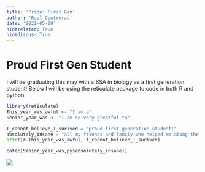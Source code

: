 ```yaml
---
title: 'Pride: First Gen'
author: 'Raul Contreras'
date: '2021-05-09'
hiderelated: True
hidediscus: True
---
```

# Proud First Gen Student

I will be graduating this may with a BSA in biology as a first generation student! Below I will be using the reticulate package to code in both R and python.


```R
library(reticulate)
This_year_was_awful <- "I am a"
Senior_year_was <- "I am so very greatful to"
```

```python
I_cannot_believe_I_surived = "proud first generation student!"
absolutely_insane = "all my friends and family who helped me along the way!"
print(r.This_year_was_awful, I_cannot_believe_I_surived)
```

```R
cat(c(Senior_year_was,py$absolutely_insane))
```
![](https://news.utexas.edu/wp-content/uploads/2018/11/PRES_FY17-18_Newsletter_Texas-News-11-16-18_1.jpg)

